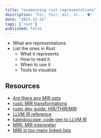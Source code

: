 ```yaml
---
title: "examnining rust representations"
description: "hir, thir, mir, ir... 🐈"
date: "2023-12-15"
tags: ['rust']
published: false
---
```


- What are representations
- List the ones in Rust
    - What it represents
    - How to read it
    - When to use it
    - Tools to visualize

## Resources

- [Are there any MIR opts](https://www.reddit.com/r/rust/comments/180l7in/rustspecific_mir_optimizations/)
- [rustc MIR transformations](https://github.com/rust-lang/rust/tree/master/compiler/rustc_mir_transform/src)
- [rustc dev guide: HIR/THIR/MIR](https://rustc-dev-guide.rust-lang.org/hir.html)
- [LLVM IR reference](https://llvm.org/docs/LangRef.html)
- [kaleidoscope: code gen to LLVM IR](https://llvm.org/docs/tutorial/MyFirstLanguageFrontend/LangImpl03.html)
- [MIRI: MIR interpreter](https://github.com/rust-lang/miri)
- [MIRI in too many linked lists](https://rust-unofficial.github.io/too-many-lists/fifth-miri.html)
